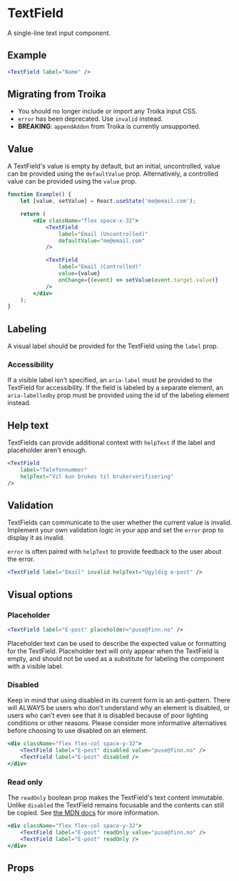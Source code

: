 
# TextField

A single-line text input component.

## Example

```jsx example
<TextField label="Name" />
```

## Migrating from Troika

-   You should no longer include or import any Troika input CSS.
-   `error` has been deprecated. Use `invalid` instead.
-   **BREAKING**: `appendAddon` from Troika is currently unsupported.

## Value

A TextField's value is empty by default, but an initial, uncontrolled, value can
be provided using the `defaultValue` prop. Alternatively, a controlled value can
be provided using the `value` prop.

```jsx example
function Example() {
    let [value, setValue] = React.useState('me@email.com');

    return (
        <div className="flex space-x-32">
            <TextField
                label="Email (Uncontrolled)"
                defaultValue="me@email.com"
            />

            <TextField
                label="Email (Controlled)"
                value={value}
                onChange={(event) => setValue(event.target.value)}
            />
        </div>
    );
}
```

## Labeling

A visual label should be provided for the TextField using the `label` prop.

### Accessibility

If a visible label isn't specified, an `aria-label` must be provided to the
TextField for accessibility. If the field is labeled by a separate element, an
`aria-labelledby` prop must be provided using the id of the labeling element
instead.

## Help text

TextFields can provide additional context with `helpText` if the label and
placeholder aren't enough.

```jsx example
<TextField
    label="Telefonnummer"
    helpText="Vil kun brukes til brukerverifisering"
/>
```

## Validation

TextFields can communicate to the user whether the current value is invalid.
Implement your own validation logic in your app and set the `error` prop to
display it as invalid.

`error` is often paired with `helpText` to provide feedback to the user about
the error.

```jsx example
<TextField label="Email" invalid helpText="Ugyldig e-post" />
```

## Visual options

### Placeholder

```jsx example
<TextField label="E-post" placeholder="puse@finn.no" />
```

Placeholder text can be used to describe the expected value or formatting for
the TextField. Placeholder text will only appear when the TextField is empty,
and should not be used as a substitute for labeling the component with a visible
label.

### Disabled

Keep in mind that using disabled in its current form is an anti-pattern. There
will ALWAYS be users who don't understand why an element is disabled, or users
who can't even see that it is disabled because of poor lighting conditions or
other reasons. Please consider more informative alternatives before choosing to
use disabled on an element.

```jsx example
<div className="flex flex-col space-y-32">
    <TextField label="E-post" disabled value="puse@finn.no" />
    <TextField label="E-post" disabled />
</div>
```

### Read only

The `readOnly` boolean prop makes the TextField's text content immutable. Unlike
`disabled` the TextField remains focusable and the contents can still be copied.
See
[the MDN docs](https://developer.mozilla.org/en-US/docs/Web/HTML/Attributes/readonly)
for more information.

```jsx example
<div className="flex flex-col space-y-32">
    <TextField label="E-post" readOnly value="puse@finn.no" />
    <TextField label="E-post" readOnly />
</div>
```

## Props

```props packages/textfield/src/component.tsx

```
